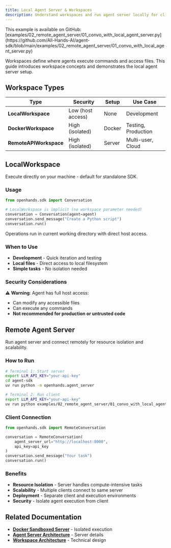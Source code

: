 ```yaml
---
title: Local Agent Server & Workspaces
description: Understand workspaces and run agent server locally for client-server architecture.
---
```


<Note>
This example is available on GitHub: [examples/02_remote_agent_server/01_convo_with_local_agent_server.py](https://github.com/All-Hands-AI/agent-sdk/blob/main/examples/02_remote_agent_server/01_convo_with_local_agent_server.py)
</Note>

Workspaces define where agents execute commands and access files. This guide introduces workspace concepts and demonstrates the local agent server setup.

## Workspace Types

| Type | Security | Setup | Use Case |
|------|----------|-------|----------|
| **LocalWorkspace** | Low (host access) | None | Development |
| **DockerWorkspace** | High (isolated) | Docker | Testing, Production |
| **RemoteAPIWorkspace** | High (isolated) | Server | Multi-user, Cloud |

## LocalWorkspace

Execute directly on your machine - default for standalone SDK.

### Usage

```python
from openhands.sdk import Conversation

# LocalWorkspace is implicit (no workspace parameter needed)
conversation = Conversation(agent=agent)
conversation.send_message("Create a Python script")
conversation.run()
```

Operations run in current working directory with direct host access.

### When to Use

- **Development** - Quick iteration and testing
- **Local files** - Direct access to local filesystem
- **Simple tasks** - No isolation needed

### Security Considerations

⚠️ **Warning**: Agent has full host access:
- Can modify any accessible files
- Can execute any commands
- **Not recommended for production or untrusted code**

## Remote Agent Server

Run agent server and connect remotely for resource isolation and scalability.

### How to Run

```bash
# Terminal 1: Start server
export LLM_API_KEY="your-api-key"
cd agent-sdk
uv run python -m openhands.agent_server

# Terminal 2: Run client
export LLM_API_KEY="your-api-key"
uv run python examples/02_remote_agent_server/01_convo_with_local_agent_server.py
```

### Client Connection

```python
from openhands.sdk import RemoteConversation

conversation = RemoteConversation(
    agent_server_url="http://localhost:8000",
    api_key=api_key
)
conversation.send_message("Your task")
conversation.run()
```

### Benefits

- **Resource Isolation** - Server handles compute-intensive tasks
- **Scalability** - Multiple clients connect to same server
- **Deployment** - Separate client and execution environments
- **Security** - Isolate agent execution from client

## Related Documentation

- **[Docker Sandboxed Server](/sdk/guides/remote-agent-server/docker-sandboxed-server)** - Isolated execution
- **[Agent Server Architecture](/sdk/arch/agent_server/overview)** - Server details
- **[Workspace Architecture](/sdk/arch/sdk/workspace)** - Technical design
